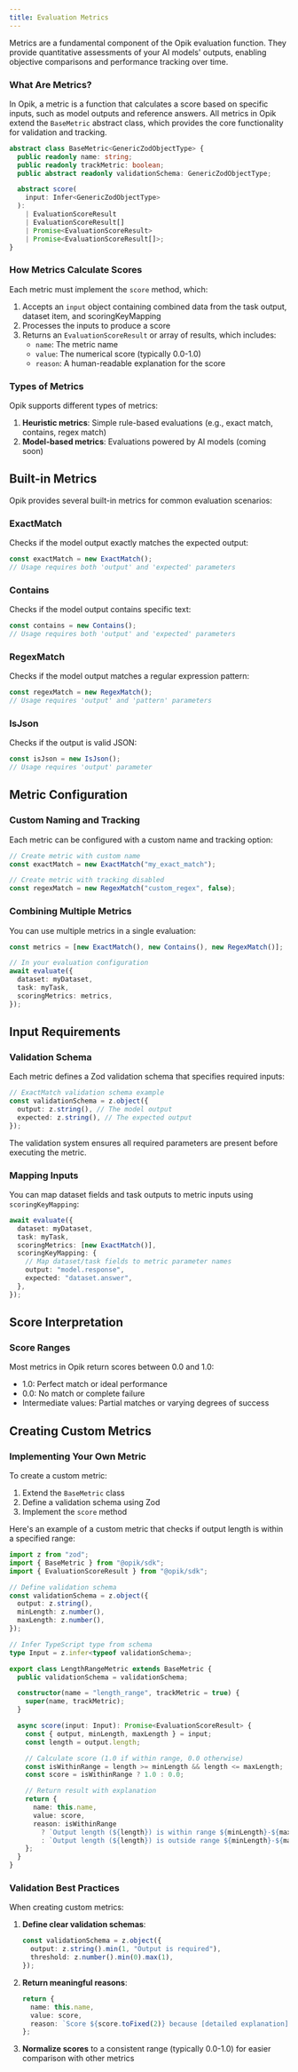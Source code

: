 ```yaml
---
title: Evaluation Metrics
---
```


Metrics are a fundamental component of the Opik evaluation function. They provide quantitative assessments of your AI models' outputs, enabling objective comparisons and performance tracking over time.

### What Are Metrics?

In Opik, a metric is a function that calculates a score based on specific inputs, such as model outputs and reference answers. All metrics in Opik extend the `BaseMetric` abstract class, which provides the core functionality for validation and tracking.

```typescript
abstract class BaseMetric<GenericZodObjectType> {
  public readonly name: string;
  public readonly trackMetric: boolean;
  public abstract readonly validationSchema: GenericZodObjectType;

  abstract score(
    input: Infer<GenericZodObjectType>
  ):
    | EvaluationScoreResult
    | EvaluationScoreResult[]
    | Promise<EvaluationScoreResult>
    | Promise<EvaluationScoreResult[]>;
}
```

### How Metrics Calculate Scores

Each metric must implement the `score` method, which:

1. Accepts an `input` object containing combined data from the task output, dataset item, and scoringKeyMapping
2. Processes the inputs to produce a score
3. Returns an `EvaluationScoreResult` or array of results, which includes:
   - `name`: The metric name
   - `value`: The numerical score (typically 0.0-1.0)
   - `reason`: A human-readable explanation for the score

### Types of Metrics

Opik supports different types of metrics:

1. **Heuristic metrics**: Simple rule-based evaluations (e.g., exact match, contains, regex match)
2. **Model-based metrics**: Evaluations powered by AI models (coming soon)

## Built-in Metrics

Opik provides several built-in metrics for common evaluation scenarios:

### ExactMatch

Checks if the model output exactly matches the expected output:

```typescript
const exactMatch = new ExactMatch();
// Usage requires both 'output' and 'expected' parameters
```

### Contains

Checks if the model output contains specific text:

```typescript
const contains = new Contains();
// Usage requires both 'output' and 'expected' parameters
```

### RegexMatch

Checks if the model output matches a regular expression pattern:

```typescript
const regexMatch = new RegexMatch();
// Usage requires 'output' and 'pattern' parameters
```

### IsJson

Checks if the output is valid JSON:

```typescript
const isJson = new IsJson();
// Usage requires 'output' parameter
```

## Metric Configuration

### Custom Naming and Tracking

Each metric can be configured with a custom name and tracking option:

```typescript
// Create metric with custom name
const exactMatch = new ExactMatch("my_exact_match");

// Create metric with tracking disabled
const regexMatch = new RegexMatch("custom_regex", false);
```

### Combining Multiple Metrics

You can use multiple metrics in a single evaluation:

```typescript
const metrics = [new ExactMatch(), new Contains(), new RegexMatch()];

// In your evaluation configuration
await evaluate({
  dataset: myDataset,
  task: myTask,
  scoringMetrics: metrics,
});
```

## Input Requirements

### Validation Schema

Each metric defines a Zod validation schema that specifies required inputs:

```typescript
// ExactMatch validation schema example
const validationSchema = z.object({
  output: z.string(), // The model output
  expected: z.string(), // The expected output
});
```

The validation system ensures all required parameters are present before executing the metric.

### Mapping Inputs

You can map dataset fields and task outputs to metric inputs using `scoringKeyMapping`:

```typescript
await evaluate({
  dataset: myDataset,
  task: myTask,
  scoringMetrics: [new ExactMatch()],
  scoringKeyMapping: {
    // Map dataset/task fields to metric parameter names
    output: "model.response",
    expected: "dataset.answer",
  },
});
```

## Score Interpretation

### Score Ranges

Most metrics in Opik return scores between 0.0 and 1.0:

- 1.0: Perfect match or ideal performance
- 0.0: No match or complete failure
- Intermediate values: Partial matches or varying degrees of success

## Creating Custom Metrics

### Implementing Your Own Metric

To create a custom metric:

1. Extend the `BaseMetric` class
2. Define a validation schema using Zod
3. Implement the `score` method

Here's an example of a custom metric that checks if output length is within a specified range:

```typescript
import z from "zod";
import { BaseMetric } from "@opik/sdk";
import { EvaluationScoreResult } from "@opik/sdk";

// Define validation schema
const validationSchema = z.object({
  output: z.string(),
  minLength: z.number(),
  maxLength: z.number(),
});

// Infer TypeScript type from schema
type Input = z.infer<typeof validationSchema>;

export class LengthRangeMetric extends BaseMetric {
  public validationSchema = validationSchema;

  constructor(name = "length_range", trackMetric = true) {
    super(name, trackMetric);
  }

  async score(input: Input): Promise<EvaluationScoreResult> {
    const { output, minLength, maxLength } = input;
    const length = output.length;

    // Calculate score (1.0 if within range, 0.0 otherwise)
    const isWithinRange = length >= minLength && length <= maxLength;
    const score = isWithinRange ? 1.0 : 0.0;

    // Return result with explanation
    return {
      name: this.name,
      value: score,
      reason: isWithinRange
        ? `Output length (${length}) is within range ${minLength}-${maxLength}`
        : `Output length (${length}) is outside range ${minLength}-${maxLength}`,
    };
  }
}
```

### Validation Best Practices

When creating custom metrics:

1. **Define clear validation schemas**:

   ```typescript
   const validationSchema = z.object({
     output: z.string().min(1, "Output is required"),
     threshold: z.number().min(0).max(1),
   });
   ```

2. **Return meaningful reasons**:

   ```typescript
   return {
     name: this.name,
     value: score,
     reason: `Score ${score.toFixed(2)} because [detailed explanation]`,
   };
   ```

3. **Normalize scores** to a consistent range (typically 0.0-1.0) for easier comparison with other metrics

